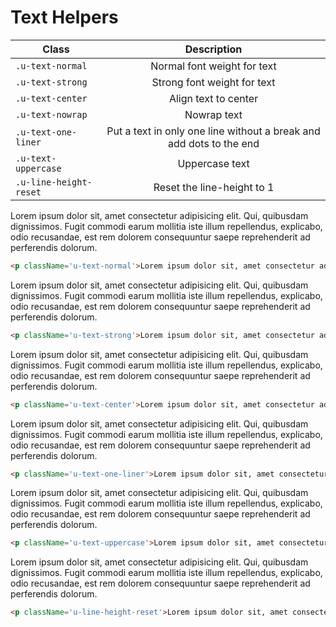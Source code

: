 
<Meta title='1.Docs|13-Utilities/Text Helpers'/>

# Text Helpers

| Class        | Description    
| ------------- |:-------------:
| `.u-text-normal`      | Normal font weight for text
| `.u-text-strong`      | Strong font weight for text
| `.u-text-center` | Align text to center
| `.u-text-nowrap` | Nowrap text
| `.u-text-one-liner` | Put a text in only one line without a break and add dots to the end
| `.u-text-uppercase` | Uppercase text
| `.u-line-height-reset` | Reset the line-height to 1

<Preview>
    <Story name='Text Normal'>
        <div>
            <p className='u-text-normal'>Lorem ipsum dolor sit, amet consectetur adipisicing elit. Qui, quibusdam dignissimos. Fugit commodi earum mollitia iste illum repellendus, explicabo, odio recusandae, est rem dolorem consequuntur saepe reprehenderit ad perferendis dolorum.</p>
        </div>
    </Story>
</Preview>

```html
<p className='u-text-normal'>Lorem ipsum dolor sit, amet consectetur adipisicing elit. Qui, quibusdam dignissimos. Fugit commodi earum mollitia iste illum repellendus, explicabo, odio recusandae, est rem dolorem consequuntur saepe reprehenderit ad perferendis dolorum.</p>
```

<Preview>
    <Story name='Text Strong'>
        <div>
            <p className='u-text-strong'>Lorem ipsum dolor sit, amet consectetur adipisicing elit. Qui, quibusdam dignissimos. Fugit commodi earum mollitia iste illum repellendus, explicabo, odio recusandae, est rem dolorem consequuntur saepe reprehenderit ad perferendis dolorum.</p>
        </div>
    </Story>
</Preview>

```html
<p className='u-text-strong'>Lorem ipsum dolor sit, amet consectetur adipisicing elit. Qui, quibusdam dignissimos. Fugit commodi earum mollitia iste illum repellendus, explicabo, odio recusandae, est rem dolorem consequuntur saepe reprehenderit ad perferendis dolorum.</p>
```
<Preview>
    <Story name='Text Center'>
        <div>
            <p className='u-text-center'>Lorem ipsum dolor sit, amet consectetur adipisicing elit. Qui, quibusdam dignissimos. Fugit commodi earum mollitia iste illum repellendus, explicabo, odio recusandae, est rem dolorem consequuntur saepe reprehenderit ad perferendis dolorum.</p>
        </div>
    </Story>
</Preview>

```html
<p className='u-text-center'>Lorem ipsum dolor sit, amet consectetur adipisicing elit. Qui, quibusdam dignissimos. Fugit commodi earum mollitia iste illum repellendus, explicabo, odio recusandae, est rem dolorem consequuntur saepe reprehenderit ad perferendis dolorum.</p>
```

<Preview>
    <Story name='Text One Liner'>
        <div>
            <p className='u-text-one-liner'>Lorem ipsum dolor sit, amet consectetur adipisicing elit. Qui, quibusdam dignissimos. Fugit commodi earum mollitia iste illum repellendus, explicabo, odio recusandae, est rem dolorem consequuntur saepe reprehenderit ad perferendis dolorum.</p>
        </div>
    </Story>
</Preview>

```html
<p className='u-text-one-liner'>Lorem ipsum dolor sit, amet consectetur adipisicing elit. Qui, quibusdam dignissimos. Fugit commodi earum mollitia iste illum repellendus, explicabo, odio recusandae, est rem dolorem consequuntur saepe reprehenderit ad perferendis dolorum.</p>
```

<Preview>
    <Story name='Text Uppercase'>
        <div>
            <p className='u-text-uppercase'>Lorem ipsum dolor sit, amet consectetur adipisicing elit. Qui, quibusdam dignissimos. Fugit commodi earum mollitia iste illum repellendus, explicabo, odio recusandae, est rem dolorem consequuntur saepe reprehenderit ad perferendis dolorum.</p>
        </div>
    </Story>
</Preview>

```html
<p className='u-text-uppercase'>Lorem ipsum dolor sit, amet consectetur adipisicing elit. Qui, quibusdam dignissimos. Fugit commodi earum mollitia iste illum repellendus, explicabo, odio recusandae, est rem dolorem consequuntur saepe reprehenderit ad perferendis dolorum.</p>
```

<Preview>
    <Story name='Line Height Reset'>
        <div>
            <p className='u-line-height-reset'>Lorem ipsum dolor sit, amet consectetur adipisicing elit. Qui, quibusdam dignissimos. Fugit commodi earum mollitia iste illum repellendus, explicabo, odio recusandae, est rem dolorem consequuntur saepe reprehenderit ad perferendis dolorum.</p>
        </div>
    </Story>
</Preview>

```html
<p className='u-line-height-reset'>Lorem ipsum dolor sit, amet consectetur adipisicing elit. Qui, quibusdam dignissimos. Fugit commodi earum mollitia iste illum repellendus, explicabo, odio recusandae, est rem dolorem consequuntur saepe reprehenderit ad perferendis dolorum.</p>
```